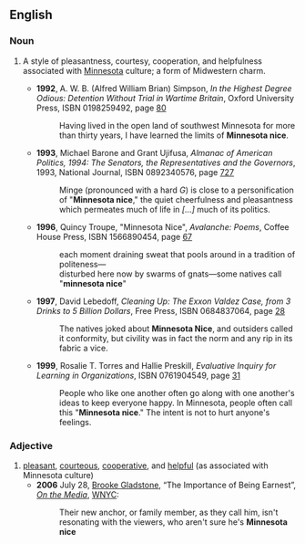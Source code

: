==English==
{{wikipedia}}

===Noun===
{{en-noun|head=[[Minnesota]] [[nice]]|-}}

# {{context|US}} A style of pleasantness, courtesy, cooperation, and helpfulness associated with [[w:Minnesota|Minnesota]] culture; a form of Midwestern charm.
#* '''1992''', A. W. B. (Alfred William Brian) Simpson, ''In the Highest Degree Odious: Detention Without Trial in Wartime Britain'', Oxford University Press, ISBN 0198259492, page [http://books.google.com/books?id=3b2g1RD5fUAC&pg=RA1-PA80&dq=%22Minnesota+nice%22+date:1990-1999&num=30&sig=TDhGRpIQUajNfxhqOnO6f73aaBI 80]
#*: Having lived in the open land of southwest Minnesota for more than thirty years, I have learned the limits of '''Minnesota nice'''.
#* '''1993''', Michael Barone and Grant Ujifusa, ''Almanac of American Politics, 1994: The Senators, the Representatives and the Governors'', 1993, National Journal, ISBN 0892340576, page [http://books.google.com/books?id=fLgYAAAAIAAJ&q=%22Minnesota+nice%22+date:1990-1999&dq=%22Minnesota+nice%22+date:1990-1999&num=30&pgis=1 727]
#*: Minge (pronounced with a hard ''G'') is close to a personification of "'''Minnesota nice'''," the quiet cheerfulness and pleasantness which permeates much of life in ''[…]'' much of its politics.
#* '''1996''', Quincy Troupe, "Minnesota Nice", ''Avalanche: Poems'',  Coffee House Press, ISBN 1566890454, page [http://books.google.com/books?id=-MKKGlUnWGAC&pg=PA67&dq=%22Minnesota+nice%22+date:1990-1999&num=30&sig=cIMaMxIpU0fimHkUxsTAnkHlsik 67]
#*: each moment draining sweat that pools around in a tradition of politeness— <br/> disturbed here now by swarms of gnats—some natives call "'''minnesota nice'''"
#* '''1997''', David Lebedoff, ''Cleaning Up: The Exxon Valdez Case, from 3 Drinks to 5 Billion Dollars'', Free Press, ISBN 0684837064, page [http://books.google.com/books?id=McZgNUzevgcC&q=%22Minnesota+nice%22+date:1990-1999&dq=%22Minnesota+nice%22+date:1990-1999&num=30&pgis=1 28]
#*: The natives joked about '''Minnesota Nice''', and outsiders called it conformity, but civility was in fact the norm and any rip in its fabric a vice.
#* '''1999''', Rosalie T. Torres and Hallie Preskill, ''Evaluative Inquiry for Learning in Organizations'', ISBN 0761904549, page [http://books.google.com/books?id=dywx7LyiIcAC&pg=PA31&dq=0761904549+%22minnesota+nice%22&sig=NVg6x_v-9Y7E406Jgz_gJeXwsxo 31]
#*: People who like one another often go along with one another's ideas to keep everyone happy. In Minnesota, people often call this "'''Minnesota nice'''." The intent is not to hurt anyone's feelings.

===Adjective===
{{en-adj|head=[[Minnesota]] [[nice]]|-}}

# [[pleasant]], [[courteous]], [[cooperative]], and [[helpful]] (as associated with Minnesota culture)
#* '''2006''' July 28, [[w:Brooke Gladstone|Brooke Gladstone]], “The Importance of Being Earnest”, ''[[w:On the Media|On the Media]]'', [[w:WNYC|WNYC]]:
#*: Their new anchor, or family member, as they call him, isn't resonating with the viewers, who aren't sure he's '''Minnesota nice'''
